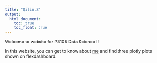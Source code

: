 ```yaml
---
title: "Qilin.Z"
output: 
  html_document:
    toc: true
    toc_float: true
---
```


Welcome to website for P8105 Data Science I!

In this website, you can get to know about [me](about.html) and find three plotly plots shown on flexdashboard.
